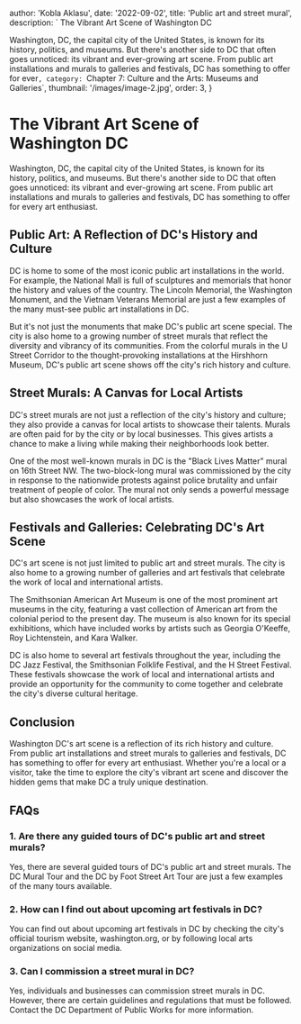 
  author: 'Kobla Aklasu',
  date: '2022-09-02',
  title: 'Public art and street mural',
  description: ` The Vibrant Art Scene of Washington DC

Washington, DC, the capital city of the United States, is known for its history, politics, and museums. But there's another side to DC that often goes unnoticed: its vibrant and ever-growing art scene. From public art installations and murals to galleries and festivals, DC has something to offer for ever`,
  category: `Chapter 7: Culture and the Arts: Museums and Galleries`,
  thumbnail: '/images/image-2.jpg',
  order: 3,
}

        
# The Vibrant Art Scene of Washington DC

Washington, DC, the capital city of the United States, is known for its history, politics, and museums. But there's another side to DC that often goes unnoticed: its vibrant and ever-growing art scene. From public art installations and murals to galleries and festivals, DC has something to offer for every art enthusiast.

## Public Art: A Reflection of DC's History and Culture

DC is home to some of the most iconic public art installations in the world. For example, the National Mall is full of sculptures and memorials that honor the history and values of the country. The Lincoln Memorial, the Washington Monument, and the Vietnam Veterans Memorial are just a few examples of the many must-see public art installations in DC.

But it's not just the monuments that make DC's public art scene special. The city is also home to a growing number of street murals that reflect the diversity and vibrancy of its communities. From the colorful murals in the U Street Corridor to the thought-provoking installations at the Hirshhorn Museum, DC's public art scene shows off the city's rich history and culture.

## Street Murals: A Canvas for Local Artists

DC's street murals are not just a reflection of the city's history and culture; they also provide a canvas for local artists to showcase their talents. Murals are often paid for by the city or by local businesses. This gives artists a chance to make a living while making their neighborhoods look better.

One of the most well-known murals in DC is the "Black Lives Matter" mural on 16th Street NW. The two-block-long mural was commissioned by the city in response to the nationwide protests against police brutality and unfair treatment of people of color. The mural not only sends a powerful message but also showcases the work of local artists.

## Festivals and Galleries: Celebrating DC's Art Scene

DC's art scene is not just limited to public art and street murals. The city is also home to a growing number of galleries and art festivals that celebrate the work of local and international artists.

The Smithsonian American Art Museum is one of the most prominent art museums in the city, featuring a vast collection of American art from the colonial period to the present day. The museum is also known for its special exhibitions, which have included works by artists such as Georgia O'Keeffe, Roy Lichtenstein, and Kara Walker.

DC is also home to several art festivals throughout the year, including the DC Jazz Festival, the Smithsonian Folklife Festival, and the H Street Festival. These festivals showcase the work of local and international artists and provide an opportunity for the community to come together and celebrate the city's diverse cultural heritage.

## Conclusion

Washington DC's art scene is a reflection of its rich history and culture. From public art installations and street murals to galleries and festivals, DC has something to offer for every art enthusiast. Whether you're a local or a visitor, take the time to explore the city's vibrant art scene and discover the hidden gems that make DC a truly unique destination.

## FAQs

### 1. Are there any guided tours of DC's public art and street murals?

Yes, there are several guided tours of DC's public art and street murals. The DC Mural Tour and the DC by Foot Street Art Tour are just a few examples of the many tours available.

### 2. How can I find out about upcoming art festivals in DC?

You can find out about upcoming art festivals in DC by checking the city's official tourism website, washington.org, or by following local arts organizations on social media.

### 3. Can I commission a street mural in DC?

Yes, individuals and businesses can commission street murals in DC. However, there are certain guidelines and regulations that must be followed. Contact the DC Department of Public Works for more information.

        